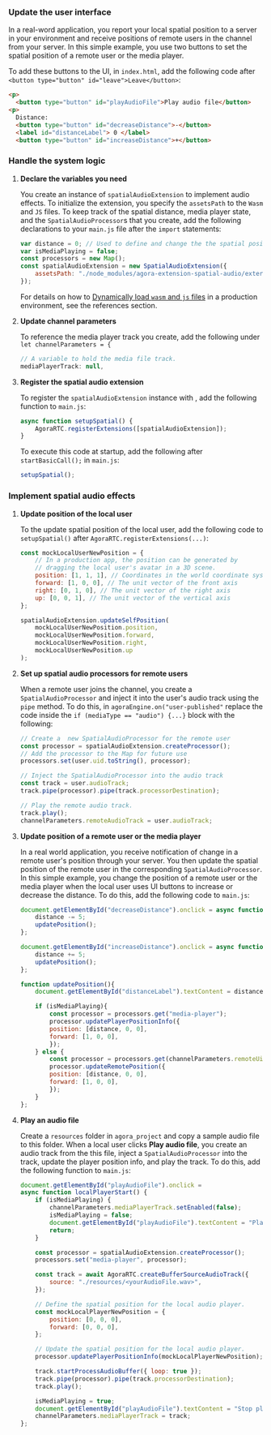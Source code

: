 <PlatformWrapper platform="web">

### Update the user interface

In a real-word application, you report your local spatial position to a server in your environment and receive positions of remote users in the channel from your server. In this simple example, you use two buttons to set the spatial position of a remote user or the media player.

To add these buttons to the UI, in `index.html`, add the following code after `<button type="button" id="leave">Leave</button>`:

```html
<p>
  <button type="button" id="playAudioFile">Play audio file</button>
<p> 
  Distance:
  <button type="button" id="decreaseDistance">-</button>
  <label id="distanceLabel"> 0 </label>
  <button type="button" id="increaseDistance">+</button>
```

### Handle the system logic

1. **Declare the variables you need**

    You create an instance of `spatialAudioExtension` to implement audio effects. To initialize the extension, you specify the `assetsPath` to the  `Wasm` and `JS` files. To keep track of the spatial distance, media player state, and the `SpatialAudioProcessor`s that you create, add the following declarations to your `main.js` file after the `import` statements:

    ```javascript
    var distance = 0; // Used to define and change the the spatial position
    var isMediaPlaying = false; 
    const processors = new Map();
    const spatialAudioExtension = new SpatialAudioExtension({
        assetsPath: "./node_modules/agora-extension-spatial-audio/external/",
    });
    ```

    For details on how to [Dynamically load `wasm` and `js` files](#dynamically-load-wasm-and-js-file-dependencies) in a production environment, see the references section.

1. **Update channel parameters**

    To reference the media player track you create, add the following under `let channelParameters = {`

    ```javascript
    // A variable to hold the media file track.
    mediaPlayerTrack: null,
    ```

1. **Register the spatial audio extension**

    To register the `spatialAudioExtension` instance with <Vg k="ENGINE" />, add the following function to `main.js`:

    ```javascript
    async function setupSpatial() {
        AgoraRTC.registerExtensions([spatialAudioExtension]);
    }
    ```

    To execute this code at startup, add the following after `startBasicCall();` in `main.js`:

    ```javascript
    setupSpatial();
    ```

### Implement spatial audio effects

1. **Update position of the local user**

    To the update spatial position of the local user, add the following code to `setupSpatial()` after `AgoraRTC.registerExtensions(...)`:

    ```javascript
    const mockLocalUserNewPosition = {
        // In a production app, the position can be generated by 
        // dragging the local user's avatar in a 3D scene.
        position: [1, 1, 1], // Coordinates in the world coordinate system
        forward: [1, 0, 0], // The unit vector of the front axis
        right: [0, 1, 0], // The unit vector of the right axis
        up: [0, 0, 1], // The unit vector of the vertical axis
    };

    spatialAudioExtension.updateSelfPosition(
        mockLocalUserNewPosition.position,
        mockLocalUserNewPosition.forward,
        mockLocalUserNewPosition.right,
        mockLocalUserNewPosition.up
    );
    ```

1. **Set up spatial audio processors for remote users**

    When a remote user joins the channel, you create a `SpatialAudioProcessor` and inject it into the user's audio track using the `pipe` method. To do this, in `agoraEngine.on("user-published"` replace the code inside the `if (mediaType == "audio") {...}` block with the following:

    ```javascript
    // Create a  new SpatialAudioProcessor for the remote user
    const processor = spatialAudioExtension.createProcessor();
    // Add the processor to the Map for future use
    processors.set(user.uid.toString(), processor);

    // Inject the SpatialAudioProcessor into the audio track
    const track = user.audioTrack;
    track.pipe(processor).pipe(track.processorDestination);
    
    // Play the remote audio track.
    track.play();
    channelParameters.remoteAudioTrack = user.audioTrack;
    ```

1. **Update position of a remote user or the media player**

    In a real world application, you receive notification of change in a remote user's position through your server. You then update the spatial position of the remote user in the corresponding `SpatialAudioProcessor`. In this simple example, you change the position of a remote user or the media player when the local user uses UI buttons to increase or decrease the distance. To do this, add the following code to `main.js`:

    ```javascript
    document.getElementById("decreaseDistance").onclick = async function () {
        distance -= 5;
        updatePosition();
    };

    document.getElementById("increaseDistance").onclick = async function () { 
        distance += 5;
        updatePosition();
    };

    function updatePosition(){
        document.getElementById("distanceLabel").textContent = distance;

        if (isMediaPlaying){
            const processor = processors.get("media-player");
            processor.updatePlayerPositionInfo({
            position: [distance, 0, 0],
            forward: [1, 0, 0],
            });
        } else {
            const processor = processors.get(channelParameters.remoteUid);
            processor.updateRemotePosition({
            position: [distance, 0, 0],
            forward: [1, 0, 0],
            });
        }
    };
    ```

1. **Play an audio file**

    Create a `resources` folder in `agora_project` and copy a sample audio file to this folder. When a local user clicks **Play audio file**, you create an audio track from the this file, inject a `SpatialAudioProcessor` into the track, update the player position info, and play the track. To do this, add the following function to `main.js`:

    ```javascript
    document.getElementById("playAudioFile").onclick =
    async function localPlayerStart() {
        if (isMediaPlaying) {
            channelParameters.mediaPlayerTrack.setEnabled(false);
            isMediaPlaying = false;
            document.getElementById("playAudioFile").textContent = "Play audio file";
            return;
        }

        const processor = spatialAudioExtension.createProcessor();
        processors.set("media-player", processor);

        const track = await AgoraRTC.createBufferSourceAudioTrack({
            source: "./resources/<yourAudioFile.wav>",
        });

        // Define the spatial position for the local audio player.
        const mockLocalPlayerNewPosition = {
            position: [0, 0, 0],
            forward: [0, 0, 0],
        };

        // Update the spatial position for the local audio player.
        processor.updatePlayerPositionInfo(mockLocalPlayerNewPosition);

        track.startProcessAudioBuffer({ loop: true });
        track.pipe(processor).pipe(track.processorDestination);
        track.play();

        isMediaPlaying = true;
        document.getElementById("playAudioFile").textContent = "Stop playing audio";
        channelParameters.mediaPlayerTrack = track;
    };  
    ```

</PlatformWrapper>
